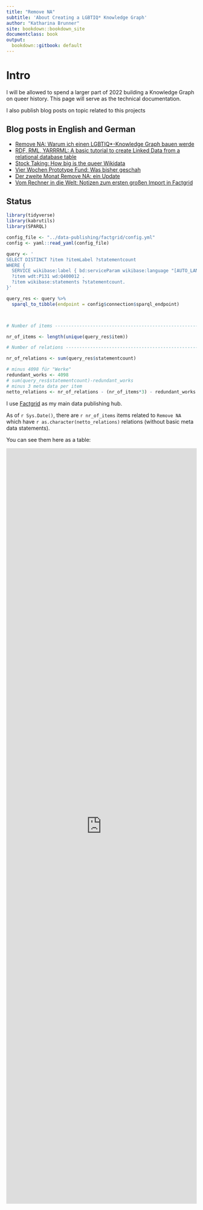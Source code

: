 ```yaml
---
title: "Remove NA"
subtitle: 'About Creating a LGBTIQ* Knowledge Graph'
author: "Katharina Brunner"
site: bookdown::bookdown_site
documentclass: book
output:
  bookdown::gitbook: default
---
```


# Intro

I will be allowed to spend a larger part of 2022 building a Knowledge Graph on queer history.
This page will serve as the technical documentation.

I also publish blog posts on topic related to this projects

## Blog posts in English and German

* [Remove NA: Warum ich einen LGBTIQ*-Knowledge Graph bauen werde](https://katharinabrunner.de/2022/03/remove-na-ein-lgbtiq-knowledge-graph/)
* [RDF, RML, YARRRML: A basic tutorial to create Linked Data from a relational database table](https://katharinabrunner.de/2022/03/rdf-rml-yarrrml-kglab-morph-kgc/)
* [Stock Taking: How big is the queer Wikidata](https://katharinabrunner.de/wp-content/uploads/2022/03/wikidata-lgbt/index.html)
* [Vier Wochen Prototype Fund: Was bisher geschah](https://katharinabrunner.de/2022/04/vier-wochen-prototype-fund-was-bisher-geschah/)
* [Der zweite Monat Remove NA: ein Update](https://katharinabrunner.de/2022/05/der-zweite-monat-remove-na-ein-update/)
* [Vom Rechner in die Welt: Notizen zum ersten großen Import in Factgrid](https://katharinabrunner.de/2022/05/vom-rechner-in-die-welt-notizen-zum-ersten-grossen-import-in-factgrid/)


## Status


```r
library(tidyverse)
library(kabrutils)
library(SPARQL)

config_file <- "../data-publishing/factgrid/config.yml"
config <- yaml::read_yaml(config_file)

query <- '
SELECT DISTINCT ?item ?itemLabel ?statementcount
WHERE {
  SERVICE wikibase:label { bd:serviceParam wikibase:language "[AUTO_LANGUAGE],en". }
  ?item wdt:P131 wd:Q400012 .
  ?item wikibase:statements ?statementcount.
}'

query_res <- query %>% 
  sparql_to_tibble(endpoint = config$connection$sparql_endpoint)



# Number of items ---------------------------------------------------------

nr_of_items <- length(unique(query_res$item))

# Number of relations -----------------------------------------------------

nr_of_relations <- sum(query_res$statementcount)

# minus 4098 für "Werke"
redundant_works <- 4098
# sum(query_res$statementcount)-redundant_works
# minus 3 meta data per item
netto_relations <- nr_of_relations - (nr_of_items*3) - redundant_works
```

I use [Factgrid](https://database.factgrid.de/wiki/Main_Page) as my main data publishing hub.

As of `r Sys.Date()`, there are `r nr_of_items` items related to `Remove NA` which have `r as.character(netto_relations)` relations (without basic meta data statements).

You can see them here as a table: 

<iframe style="width: 100%; height: 50vh; border: none;" src="https://database.factgrid.de/query/embed.html#SELECT%20%3Fitem%20%3FitemLabel%20WHERE%20%7B%0A%20%20SERVICE%20wikibase%3Alabel%20%7B%20bd%3AserviceParam%20wikibase%3Alanguage%20%22%5BAUTO_LANGUAGE%5D%2Cen%22.%20%7D%0A%20%20%3Fitem%20wdt%3AP131%20wd%3AQ400012.%0A%7D%0Aorder%20by%20%3FitemLabel" referrerpolicy="origin" sandbox="allow-scripts allow-same-origin allow-popups" ></iframe>